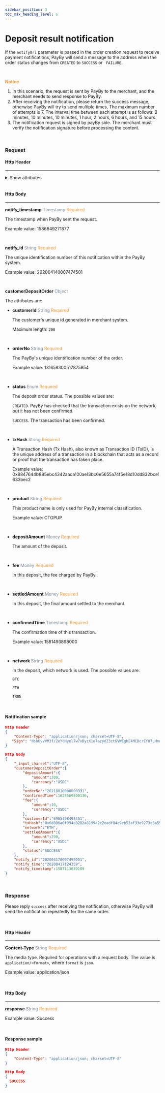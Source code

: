 ```yaml
---
sidebar_position: 3
toc_max_heading_level: 6
---
```




# Deposit result notification

If the `notifyUrl` parameter is passed in the order creation request to receive payment notifications, PayBy will send a message to the address when the order status changes from `CREATED` to `SUCCESS` or ` FAILURE`.

<br/>

 **<font color = '#f19938'>Notice </font>**

1.  <font color = 'black'>In this scenario, the request is sent by PayBy to the merchant, and the merchant needs to send response to PayBy.</font>
2.  After receiving the notification, please return the success message, otherwise PayBy will try to send multiple times. The maximum number of attempts is 7. The interval time between each attempt is as follows:  2 minutes, 10 minutes, 10  minutes, 1 hour, 2 hours, 6 hours, and 15 hours. 
3.  The notification request is signed by payBy side. The merchant must verify the notification signature before processing the content.

<br/>

### Request

#### Http Header

---

<details>
  <summary> Show attributes</summary>

  **Content-Type**    <font color = '#7d8793'>String</font>  <font color = '#f19938'>Required</font>

  The media type. Required for operations with a request body. The value is `application/<format>`, where `format` is `json`.

  Example value: application/json

<br/>

  **sign**   <font color = ' #7d8793'>String</font>   <font color = '#f19938'>Required</font>

  When PayBy sends response, PayBy will use its own private key to sign the message, and the merchant uses PayBy 's public key to verify the signature. If the verification is passed, it proves that the response was sent by PayBy and not faked by others.

</details>

<br/>

#### Http Body

---

**notify_timestamp**  <font color = ' #7d8793'>Timestamp</font>  <font color = '#f19938'>Required</font>

The timestamp when PayBy sent the request.

Example value: 1586849271877

<br/>

**notify_id**  <font color = ' #7d8793'>String</font>  <font color = '#f19938'>Required</font>

The unique identification number of this notification within the PayBy system.

Example value: 202004140007474501

<br/>

**customerDepositOrder**   <font color = ' #7d8793'>Object</font>

The attributes are:

   - **customerId**   <font color = ' #7d8793'>String</font>    <font color = '#f19938'>Required</font>

     The customer's unique id generated in merchant system.

     Maximum length: `200`

     <br/>

- **orderNo**   <font color = ' #7d8793'>String</font>    <font color = '#f19938'>Required</font>

  The PayBy's unique identification number of the order. 

  Example value: 131658300517875854

  <br/>

- **status**   <font color = ' #7d8793'>Enum</font>    <font color = '#f19938'>Required</font>

  The deposit order status. The possible values are: 

  `CREATED`. PayBy has checked that the transaction exists on the network, but it has not been confirmed.

  `SUCCESS`. The transaction has been confirmed.

  <br/>

- **txHash**   <font color = ' #7d8793'>String</font>    <font color = '#f19938'>Required</font>

  A Transaction Hash (Tx Hash), also known as Transaction ID (TxID), is the unique address of a transaction in a blockchain that acts as a record or proof that the transaction has taken place. 

  Example value: 0x8847644b885ebc4342aaca100ae13bc6e5655a74f5e18d10dd832bce1633bec2

  <br/>

- **product**   <font color = ' #7d8793'>String</font>    <font color = '#f19938'>Required</font>

  This product name is only used for PayBy internal classification.

  Example value: CTOPUP

  <br/>

- **depositAmount**   <font color = ' #7d8793'>Money</font>    <font color = '#f19938'>Required</font>

  The amount of the deposit.

  <br/>

- **fee**   <font color = ' #7d8793'>Money</font>    <font color = '#f19938'>Required</font>

  In this deposit, the fee charged by PayBy.

  <br/>

- **settledAmount**   <font color = ' #7d8793'>Money</font>    <font color = '#f19938'>Required</font>

  In this deposit, the final amount settled to the merchant.

  <br/>

- **confirmedTime**   <font color = ' #7d8793'>Timestamp</font>    <font color = '#f19938'>Required</font>

  The confirmation time of this transaction.

  Example value: 1581493898000

  <br/>

- **network**   <font color = ' #7d8793'>String</font>    <font color = '#f19938'>Required</font>

  In the deposit, which network is used. The possible values are:

  `BTC`

  `ETH`

  `TRON`

  <br/>

#### Notification sample

```json
Http Header
{
    "Content-Type": "application/json; charset=UTF-8",
   "Sign": "NshUvvVM3f/2eYcHyel7w7xDyzX1o7azydZ3ctGVWEghE4MCDcrEfO7LHmuDCQO4tqLwXwIv4pJfPH37X/o4V8q9QaE+gcPPvzO2xlT/Fksocd+gBoBWGz6SaEmD3eKQ7J9SU3+sKLOre9BomzJ5CuzsFAbBrZVw1+0MiwE3NTJvKEL3CW6LhHj2/1bnFMrQeBXP0z2LoqqODORG5Sgy8W9EPlMityjGOtPGMPj6iOK6il1KIeGRBW1wBeP0ZP/n8hwsob/fLygJ8UhB/kOAICXRrA+uo2Z4JJXhuX9P+C0BufPWHIdwq7ZdAvcxmSXFjtwIHuY9JFNWdTBZhxNw3g=="
}

Http Body
{
    "_input_charset":"UTF-8",
    "customerDepositOrder":{
        "depositAmount":{
            "amount":300,
            "currency":"USDC"
        },
        "orderNo":"20210810000000331",
        "confirmedTime":1628569800136,
        "fee":{
            "amount":10,
            "currency":"USDC"
        },
        "customerId":"6985498498451",
        "txHash":"0x6d806a0f994e8202a8199a2c2eadf04c9eb53af33e9273c5a550a25c85e031fb",
        "network":"ETH",
        "settledAmount":{
            "amount":290,
            "currency":"USDC"
        },
        "status":"SUCCESS"
    },
    "notify_id":"202004170007499051",
    "notify_time":"20200417124359",
    "notify_timestamp":1587113039189
}
```

<br/>

### Response 

Please reply `success` after receiving the notification, otherwise PayBy will send the notification repeatedly for the same order.

<br/>

#### Http Header

---

**Content-Type**    <font color = '#7d8793'>String</font>  <font color = '#f19938'>Required</font>

The media type. Required for operations with a request body. The value is `application/<format>`, where `format` is `json`.

Example value: application/json

<br/>

#### Http Body

---

**response**  <font color = ' #7d8793'>String</font>  <font color = '#f19938'>Required</font>

Example value: Success

<br/>

#### Response sample

```json
Http Header
{
	"Content-Type": "application/json; charset=UTF-8" 
}

Http Body
{
  SUCCESS
}
```

